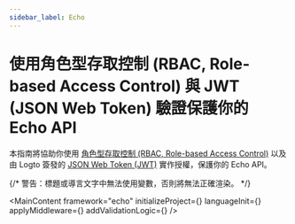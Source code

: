 ```yaml
---
sidebar_label: Echo
---
```




# 使用角色型存取控制 (RBAC, Role-based Access Control) 與 JWT (JSON Web Token) 驗證保護你的 Echo API

本指南將協助你使用 [角色型存取控制 (RBAC, Role-based Access Control)](/authorization/role-based-access-control) 以及由 Logto 簽發的 [JSON Web Token (JWT)](https://auth.wiki/jwt) 實作授權，保護你的 Echo API。

{/* 警告：標題或導言文字中無法使用變數，否則將無法正確渲染。 */}

<MainContent
  framework="echo"
  initializeProject={<InitProject />}
  languageInit={<Init />}
  applyMiddleware={<ApplyMiddleware />}
  addValidationLogic={<AddValidationLogic framework="echo" />}
/>
